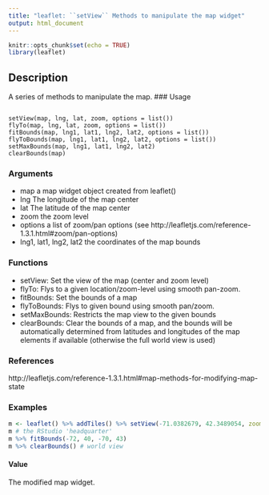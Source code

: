 ```yaml
---
title: "leaflet: ``setView`` Methods to manipulate the map widget"
output: html_document
---
```


```r
knitr::opts_chunk$set(echo = TRUE)
library(leaflet)
```

## Description

A series of methods to manipulate the map.
### Usage

<pre><code>
setView(map, lng, lat, zoom, options = list())
flyTo(map, lng, lat, zoom, options = list())
fitBounds(map, lng1, lat1, lng2, lat2, options = list())
flyToBounds(map, lng1, lat1, lng2, lat2, options = list())
setMaxBounds(map, lng1, lat1, lng2, lat2)
clearBounds(map)
</code></pre>

### Arguments

* map a map widget object created from leaflet()
* lng The longitude of the map center
* lat The latitude of the map center
* zoom the zoom level
* options a list of zoom/pan options (see http://leafletjs.com/reference-1.3.1.html#zoom/pan-options)
* lng1, lat1, lng2, lat2 the coordinates of the map bounds



### Functions

*  setView: Set the view of the map (center and zoom level)
*  flyTo: Flys to a given location/zoom-level using smooth pan-zoom.
*  fitBounds: Set the bounds of a map
*  flyToBounds: Flys to given bound using smooth pan/zoom.
*  setMaxBounds: Restricts the map view to the given bounds
*  clearBounds: Clear the bounds of a map, and the bounds will be automatically determined from latitudes and longitudes of the map elements if available (otherwise the full world view is used)

### References

http://leafletjs.com/reference-1.3.1.html#map-methods-for-modifying-map-state

### Examples

```r
m <- leaflet() %>% addTiles() %>% setView(-71.0382679, 42.3489054, zoom = 18)
m # the RStudio 'headquarter'
m %>% fitBounds(-72, 40, -70, 43)
m %>% clearBounds() # world view
```
#### Value
The modified map widget.
